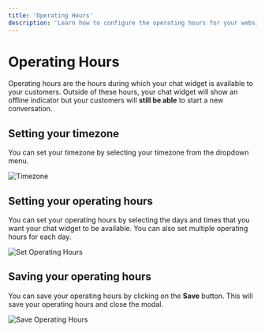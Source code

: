 ```yaml
---
title: 'Operating Hours'
description: 'Learn how to configure the operating hours for your website chat widget.'
---
```


# Operating Hours

Operating hours are the hours during which your chat widget is available to your customers. Outside of these hours, your chat widget will show an offline indicator but your customers will **still be able** to start a new conversation.

## Setting your timezone

You can set your timezone by selecting your timezone from the dropdown menu.

![Timezone](./images/timezone.png)

## Setting your operating hours

You can set your operating hours by selecting the days and times that you want your chat widget to be available. You can also set multiple operating hours for each day.

![Set Operating Hours](./images/set-operating-hours.png)

## Saving your operating hours

You can save your operating hours by clicking on the **Save** button. This will save your operating hours and close the modal.

![Save Operating Hours](./images/save-operating-hours.png)
